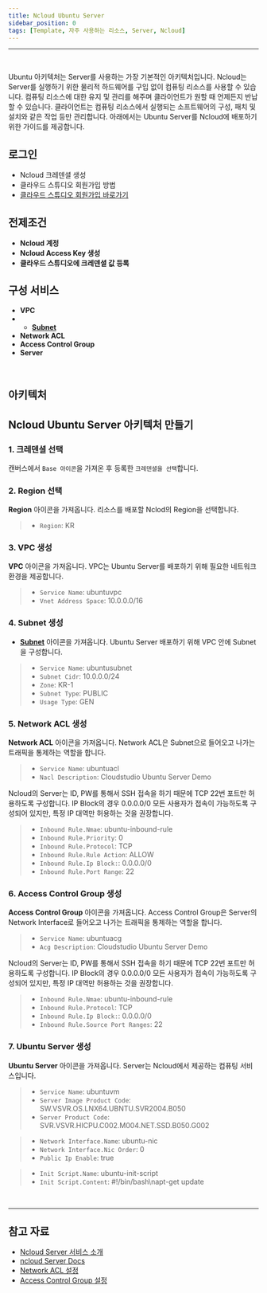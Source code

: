 ```yaml
---
title: Ncloud Ubuntu Server
sidebar_position: 0
tags: [Template, 자주 사용하는 리소스, Server, Ncloud]
---
```




<hr />
<br/>

Ubuntu 아키텍처는 Server를 사용하는 가장 기본적인 아키텍처입니다.
Ncloud는 Server를 실행하기 위한 물리적 하드웨어를 구입 없이 컴퓨팅 리소스를 사용할 수 있습니다. 
컴퓨팅 리소스에 대한 유지 및 관리를 해주며 클라이언트가 원할 때 언제든지 반납할 수 있습니다. 
클라이언트는 컴퓨팅 리소스에서 실행되는 소프트웨어의 구성, 패치 및 설치와 같은 작업 등만 관리합니다.
아래에서는 Ubuntu Server를 Ncloud에 배포하기 위한 가이드를 제공합니다.

## 로그인
- <Link to="/docs/credential/createCredential">Ncloud 크레덴셜 생성</Link>
- <Link to="/docs/start/sign-up">클라우드 스튜디오 회원가입 방법</Link>
- [클라우드 스튜디오 회원가입 바로가기](https://cloudstudio.cloudraw.kr/signup)

## 전제조건
- **Ncloud 계정**
- **Ncloud Access Key 생성**
- **클라우드 스튜디오에 크레덴셜 값 등록**

## 구성 서비스
- **VPC**
- - [**Subnet**](https://docs.cstudio.app/docs/resource/azure/Network/Subnet)
- **Network ACL**
- **Access Control Group**
- **Server**
<br/>

## 아키텍처

<caption caption="" src={ncloud11} />

## Ncloud Ubuntu Server 아키텍처 만들기
### 1. 크레덴셜 선택
캔버스에서 ```Base 아이콘```을 가져온 후 등록한 ```크레덴셜을 선택```합니다.

<caption caption="[그림.1] Ncloud Ubuntu Server 1" src={ncloud1} />

### 2. Region 선택
**Region** 아이콘을 가져옵니다. 리소스를 배포할 Nclod의 Region을 선택합니다.

> - ```Region```: KR

<caption caption="[그림.2] Ncloud Ubuntu Server 2" src={ncloud2} />

### 3. VPC 생성
**VPC** 아이콘을 가져옵니다. VPC는 Ubuntu Server를 배포하기 위해 필요한 네트워크 환경을 제공합니다.

> - ```Service Name```: ubuntuvpc
> - ```Vnet Address Space```: 10.0.0.0/16

<caption caption="[그림.3] Ncloud Ubuntu Server 3" src={ncloud3} />

### 4. Subnet 생성
- [**Subnet**](https://docs.cstudio.app/docs/resource/azure/Network/Subnet) 아이콘을 가져옵니다. Ubuntu Server 배포하기 위해 VPC 안에 Subnet을 구성합니다.

> - ```Service Name```: ubuntusubnet 
> - ```Subnet Cidr```: 10.0.0.0/24
> - ```Zone```: KR-1
> - ```Subnet Type```: PUBLIC
> - ```Usage Type```: GEN

<caption caption="[그림.4] Ncloud Ubuntu Server 4" src={ncloud4} />

### 5. Network ACL 생성
**Network ACL** 아이콘을 가져옵니다. Network ACL은 Subnet으로 들어오고 나가는 트래픽을 통제하는 역할을 합니다.

> - ```Service Name```: ubuntuacl
> - ```Nacl Description```: Cloudstudio Ubuntu Server Demo

<caption caption="[그림.5] Ncloud Ubuntu Server 5" src={ncloud5} />

Ncloud의 Server는 ID, PW를 통해서 SSH 접속을 하기 때문에 TCP 22번 포트만 허용하도록 구성합니다.
IP Block의 경우 0.0.0.0/0 모든 사용자가 접속이 가능하도록 구성되어 있지만, 특정 IP 대역만 허용하는 것을 권장합니다.

> - ```Inbound Rule.Nmae```: ubuntu-inbound-rule
> - ```Inbound Rule.Priority```: 0
> - ```Inbound Rule.Protocol```: TCP
> - ```Inbound Rule.Rule Action```: ALLOW
> - ```Inbound Rule.Ip Block:```: 0.0.0.0/0 
> - ```Inbound Rule.Port Range```: 22

<caption caption="[그림.6] Ncloud Ubuntu Server 6" src={ncloud6} />

### 6. Access Control Group 생성
**Access Control Group** 아이콘을 가져옵니다. Access Control Group은 Server의 Network Interface로 들어오고 나가는 트래픽을 통제하는 역할을 합니다.

> - ```Service Name```: ubuntuacg
> - ```Acg Description```: Cloudstudio Ubuntu Server Demo

<caption caption="[그림.7] Ncloud Ubuntu Server 7" src={ncloud7} />

Ncloud의 Server는 ID, PW를 통해서 SSH 접속을 하기 때문에 TCP 22번 포트만 허용하도록 구성합니다.
IP Block의 경우 0.0.0.0/0 모든 사용자가 접속이 가능하도록 구성되어 있지만, 특정 IP 대역만 허용하는 것을 권장합니다.

> - ```Inbound Rule.Nmae```: ubuntu-inbound-rule
> - ```Inbound Rule.Protocol```: TCP
> - ```Inbound Rule.Ip Block:```: 0.0.0.0/0 
> - ```Inbound Rule.Source Port Ranges```: 22

<caption caption="[그림.8] Ncloud Ubuntu Server 8" src={ncloud8} />

### 7. Ubuntu Server 생성
**Ubuntu Server** 아이콘을 가져옵니다. Server는 Ncloud에서 제공하는 컴퓨팅 서비스입니다.

> - ```Service Name```: ubuntuvm
> - ```Server Image Product Code```: SW.VSVR.OS.LNX64.UBNTU.SVR2004.B050
> - ```Server Product Code```: SVR.VSVR.HICPU.C002.M004.NET.SSD.B050.G002

<caption caption="[그림.9] Ncloud Ubuntu Server 9" src={ncloud9} />

> - ```Network Interface.Name```: ubuntu-nic
> - ```Network Interface.Nic Order```: 0
> - ```Public Ip Enable```: true

<caption caption="[그림.10] Ncloud Ubuntu Server 10" src={ncloud10} />

> - ```Init Script.Name```: ubuntu-init-script
> - ```Init Script.Content```: #!/bin/bash\napt-get update

<caption caption="[그림.11] Ncloud Ubuntu Server 11" src={ncloud11} />

<br/>

<hr />

## 참고 자료
- [Ncloud Server 서비스 소개](https://www.ncloud.com/product/compute/server)
- [ncloud Server Docs](https://guide.ncloud-docs.com/docs/compute-compute-1-1-v2)
- [Network ACL 설정](https://guide.ncloud-docs.com/docs/vpc-nacl-vpc)
- [Access Control Group 설정](https://guide.ncloud-docs.com/docs/compute-compute-2-3)